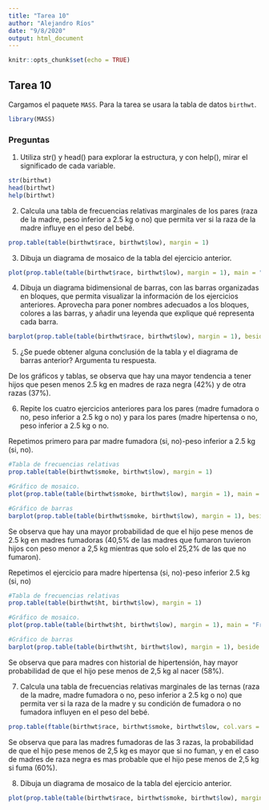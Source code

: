 ```yaml
---
title: "Tarea 10"
author: "Alejandro Ríos"
date: "9/8/2020"
output: html_document
---
```


```r
knitr::opts_chunk$set(echo = TRUE)
```

## Tarea 10

Cargamos el paquete `MASS`. Para la tarea se usara la tabla de datos `birthwt`.
```r
library(MASS)
```

### Preguntas

1. Utiliza str() y head() para explorar la estructura, y con help(), mirar el significado de cada variable.
```r
str(birthwt)
head(birthwt)
help(birthwt)
```

2. Calcula una tabla de frecuencias relativas marginales de los pares (raza de la madre, peso inferior a 2.5 kg o no) que permita ver si la raza de la madre influye en el peso del bebé.
```r
prop.table(table(birthwt$race, birthwt$low), margin = 1)
```

3. Dibuja un diagrama de mosaico de la tabla del ejercicio anterior.
```r
plot(prop.table(table(birthwt$race, birthwt$low), margin = 1), main = "Frecuencia relativa raza-peso < 2.5", col = c("white", "black"))
```

4. Dibuja un diagrama bidimensional de barras, con las barras organizadas en bloques, que permita visualizar la información de los ejercicios anteriores. Aprovecha para poner nombres adecuados a los bloques, colores a las barras, y añadir una leyenda que explique qué representa cada barra.

```r
barplot(prop.table(table(birthwt$race, birthwt$low), margin = 1), beside = TRUE, legend.text = c("Blanca", "Negra", "Otra"), col = c("white", "black", "yellow"), ylim = c(0, 0.8), names.arg = c(">=2.5 kg", "<2.5 kg"))
```

5. ¿Se puede obtener alguna conclusión de la tabla y el diagrama de barras anterior? Argumenta tu respuesta.

De los gráficos y tablas, se observa que hay una mayor tendencia a tener hijos que pesen menos 2.5 kg en madres de raza negra (42%) y de otra razas (37%).

6. Repite los cuatro ejercicios anteriores para los pares (madre fumadora o no, peso inferior a 2.5 kg o no) y para los pares (madre hipertensa o no, peso inferior a 2.5 kg o no.

Repetimos primero para par madre fumadora (si, no)-peso inferior a 2.5 kg (si, no).
```r
#Tabla de frecuencias relativas
prop.table(table(birthwt$smoke, birthwt$low), margin = 1)

#Gráfico de mosaico.
plot(prop.table(table(birthwt$smoke, birthwt$low), margin = 1), main = "Frecuencia relativa peso-fuma", col=c("white", "black"))

#Gráfico de barras
barplot(prop.table(table(birthwt$smoke, birthwt$low), margin = 1), beside = TRUE, legend.text = c("no fuma", "si fuma"), col = c("white", "black"), ylim = c(0, 0.8), names.arg = c(">=2.5 kg", "<2.5 kg"))

```

Se observa que hay una mayor probabilidad de que el hijo pese menos de 2.5 kg en madres fumadoras (40,5% de las madres que fumaron tuvieron hijos con peso menor a 2,5 kg mientras que solo el 25,2% de las que no fumaron).

Repetimos el ejercicio para madre hipertensa (si, no)-peso inferior 2.5 kg (si, no)
```r
#Tabla de frecuencias relativas
prop.table(table(birthwt$ht, birthwt$low), margin = 1)

#Gráfico de mosaico.
plot(prop.table(table(birthwt$ht, birthwt$low), margin = 1), main = "Frecuencia relativa peso-hipertensión", col=c("white", "black"))

#Gráfico de barras
barplot(prop.table(table(birthwt$ht, birthwt$low), margin = 1), beside = TRUE, legend.text = c("Sin historial de hipertensión", "Con historial de hipertensión"), col = c("white", "black"), ylim = c(0, 0.8), names.arg = c(">=2.5 kg", "<2.5 kg"))
```

Se observa que para madres con historial de hipertensión, hay mayor probabilidad de que el hijo pese menos de 2,5 kg al nacer (58%).

7. Calcula una tabla de frecuencias relativas marginales de las ternas (raza de la madre, madre fumadora o no, peso inferior a 2.5 kg o no) que permita ver si la raza de la madre y su condición de fumadora o no fumadora influyen en el peso del bebé.
```r
prop.table(ftable(birthwt$race, birthwt$smoke, birthwt$low, col.vars = 3), margin = 1)
```

Se observa que para las madres fumadoras de las 3 razas, la probabilidad de que el hijo pese menos de 2,5 kg es mayor que si no fuman, y en el caso de madres de raza negra es mas probable que el hijo pese menos de 2,5 kg si fuma (60%).

8. Dibuja un diagrama de mosaico de la tabla del ejercicio anterior.
```r
plot(prop.table(table(birthwt$race, birthwt$smoke, birthwt$low), margin = 1))
```

